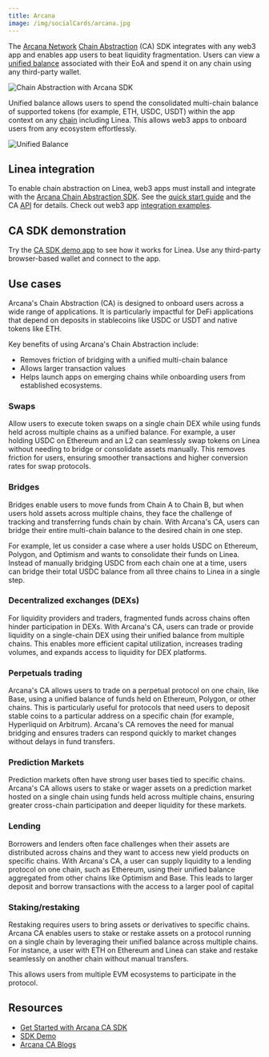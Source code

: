```yaml
---
title: Arcana
image: /img/socialCards/arcana.jpg
---
```



The [Arcana Network](https://arcana.network) [Chain Abstraction](https://docs.arcana.network/ca/introduction/ca/) (CA) SDK integrates with any web3 app and enables app users to beat liquidity fragmentation. Users can view a [unified balance](https://docs.arcana.network/concepts/ca/unified-balance/) associated with their EoA and spend it on any chain using any third-party wallet.

<div class="center-container">
  <div class="img-large">
      <img
        src="/img/get_started/tooling/cross_chain/arcana/chain_abstraction.png"
        alt="Chain Abstraction with Arcana SDK"
      />
  </div>
</div>

Unified balance allows users to spend the consolidated multi-chain balance of supported tokens (for example, ETH, USDC, USDT) within the app context on any [chain](https://docs.arcana.network/web3-stack/ca_stack#chains) including Linea. This allows web3 apps to onboard users from any ecosystem effortlessly.

<div class="center-container">
  <div class="img-large">
      <img
        src="/img/get_started/tooling/cross_chain/arcana/unified_balance.png"
        alt="Unified Balance"
      />
  </div>
</div>

## Linea integration

To enable chain abstraction on Linea, web3 apps must install and integrate with the [Arcana Chain Abstraction SDK](https://www.npmjs.com/package/@arcana/ca-sdk). See the [quick start guide](https://docs.arcana.network/quick-start/ca-quick-start/) and the CA [API](https://ca-sdk-ref-guide.netlify.app/) for details. Check out web3 app [integration examples](https://docs.arcana.network/ca/examples/). 

## CA SDK demonstration

Try the [CA SDK demo app](https://sdk.arcana.network/) to see how it works for Linea. Use any third-party browser-based wallet and connect to the app. 

## Use cases

Arcana's Chain Abstraction (CA) is designed to onboard users across a wide range of applications. It is particularly impactful for DeFi applications that depend on deposits in stablecoins like USDC or USDT and native tokens like ETH.

Key benefits of using Arcana's Chain Abstraction include:

- Removes friction of bridging with a unified multi-chain balance
- Allows larger transaction values 
- Helps launch apps on emerging chains while onboarding users from established ecosystems.

### Swaps

Allow users to execute token swaps on a single chain DEX while using funds held across multiple chains as a unified balance. For example, a user holding USDC on Ethereum and an L2 can seamlessly swap tokens on Linea without needing to bridge or consolidate assets manually. This removes friction for users, ensuring smoother transactions and higher conversion rates for swap protocols.

### Bridges

Bridges enable users to move funds from Chain A to Chain B, but when users hold assets across multiple chains, they face the challenge of tracking and transferring funds chain by chain. With Arcana's CA, users can bridge their entire multi-chain balance to the desired chain in one step.

For example, let us consider a case where a user holds USDC on Ethereum, Polygon, and Optimism and wants to consolidate their funds on Linea. Instead of manually bridging USDC from each chain one at a time, users can bridge their total USDC balance from all three chains to Linea in a single step.

### Decentralized exchanges (DEXs)

For liquidity providers and traders, fragmented funds across chains often hinder participation in DEXs. With Arcana's CA, users can trade or provide liquidity on a single-chain DEX using their unified balance from multiple chains. This enables more efficient capital utilization, increases trading volumes, and expands access to liquidity for DEX platforms.

### Perpetuals trading

Arcana's CA allows users to trade on a perpetual protocol on one chain, like Base, using a unified balance of funds held on Ethereum, Polygon, or other chains. This is particularly useful for protocols that need users to deposit stable coins to a particular address on a specific chain (for example, Hyperliquid on Arbitrum). Arcana's CA removes the need for manual bridging and ensures traders can respond quickly to market changes without delays in fund transfers.

### Prediction Markets

Prediction markets often have strong user bases tied to specific chains. Arcana's CA allows users to stake or wager assets on a prediction market hosted on a single chain using funds held across multiple chains, ensuring greater cross-chain participation and deeper liquidity for these markets.

### Lending

Borrowers and lenders often face challenges when their assets are distributed across chains and they want to access new yield products on specific chains. With Arcana's CA, a user can supply liquidity to a lending protocol on one chain, such as Ethereum, using their unified balance aggregated from other chains like Optimism and Base. This leads to larger deposit and borrow transactions with the access to a larger pool of capital

### Staking/restaking

Restaking requires users to bring assets or derivatives to specific chains. Arcana CA enables users to stake or restake assets on a protocol running on a single chain by leveraging their unified balance across multiple chains. For instance, a user with ETH on Ethereum and Linea can stake and restake seamlessly on another chain without manual transfers.

This allows users from multiple EVM ecosystems to participate in the protocol.

## Resources

- [Get Started with Arcana CA SDK](https://docs.arcana.network/quick-start/ca-quick-start/)
- [SDK Demo](https://sdk.arcana.network/)
- [Arcana CA Blogs](https://blog.arcana.network/)
